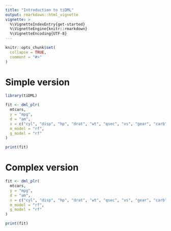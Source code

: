 ```yaml
---
title: "Introduction to tiDML"
output: rmarkdown::html_vignette
vignette: >
  %\VignetteIndexEntry{get-started}
  %\VignetteEngine{knitr::rmarkdown}
  %\VignetteEncoding{UTF-8}
---
```


```r
knitr::opts_chunk$set(
  collapse = TRUE,
  comment = "#>"
)
```
# Simple version

```r
library(tiDML)

fit <- dml_plr(
  mtcars,
  y = "mpg",
  d = "am",
  x = c("cyl", "disp", "hp", "drat", "wt", "qsec", "vs", "gear", "carb"),
  m_model = "rf",
  g_model = "rf"
) 

print(fit)

```

# Complex version

```r
fit <- dml_plr(
  mtcars,
  y = "mpg",
  d = "am",
  x = c("cyl", "disp", "hp", "drat", "wt", "qsec", "vs", "gear", "carb"),
  m_model = "rf",
  g_model = "rf"
) 

print(fit)

```
